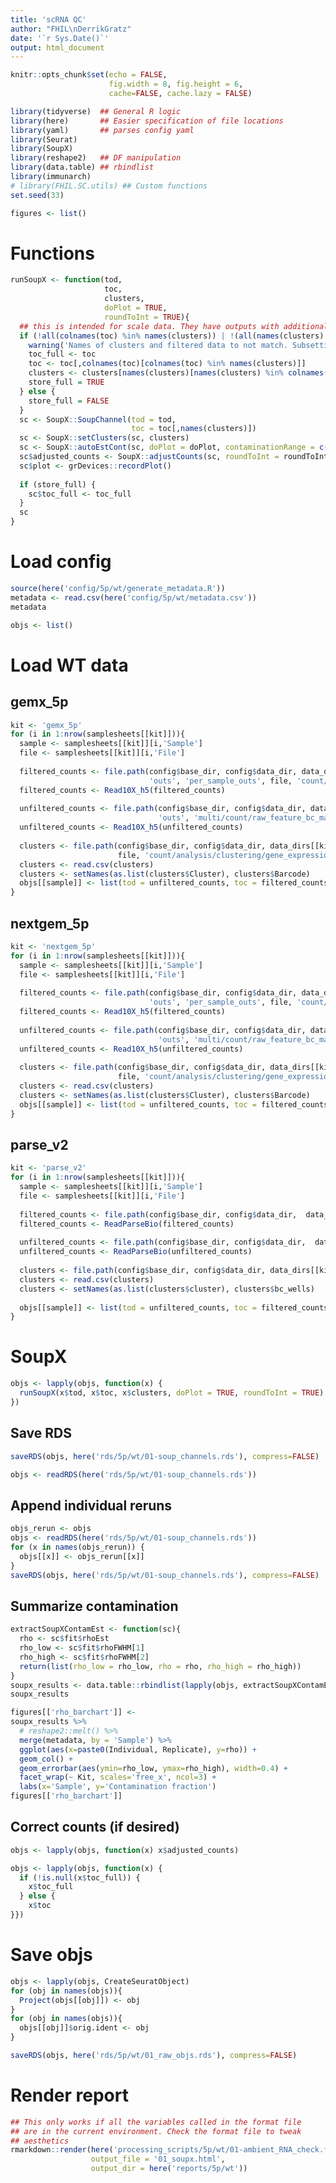 ```yaml
---
title: 'scRNA QC'
author: "FHIL\nDerrikGratz"
date: '`r Sys.Date()`'
output: html_document
---
```


```r
knitr::opts_chunk$set(echo = FALSE,
                      fig.width = 8, fig.height = 6,
                      cache=FALSE, cache.lazy = FALSE) 

library(tidyverse)  ## General R logic
library(here)       ## Easier specification of file locations
library(yaml)       ## parses config yaml
library(Seurat)
library(SoupX)
library(reshape2)   ## DF manipulation
library(data.table) ## rbindlist
library(immunarch)
# library(FHIL.SC.utils) ## Custom functions
set.seed(33)
```

```r
figures <- list()
```

# Functions

```r
runSoupX <- function(tod,
                     toc,
                     clusters,
                     doPlot = TRUE,
                     roundToInt = TRUE){
  ## this is intended for scale data. They have outputs with additional barcodes somehow
  if (!all(colnames(toc) %in% names(clusters)) | !(all(names(clusters) %in% colnames(toc)))){
    warning('Names of clusters and filtered data to not match. Subsetting to values present in both')
    toc_full <- toc
    toc <- toc[,colnames(toc)[colnames(toc) %in% names(clusters)]]
    clusters <- clusters[names(clusters)[names(clusters) %in% colnames(toc)]]
    store_full = TRUE
  } else {
    store_full = FALSE
  }
  sc <- SoupX::SoupChannel(tod = tod,
                           toc = toc[,names(clusters)])
  sc <- SoupX::setClusters(sc, clusters)
  sc <- SoupX::autoEstCont(sc, doPlot = doPlot, contaminationRange = c(0.001,0.8))
  sc$adjusted_counts <- SoupX::adjustCounts(sc, roundToInt = roundToInt)
  sc$plot <- grDevices::recordPlot()
  
  if (store_full) {
    sc$toc_full <- toc_full
  }
  sc
}
```

# Load config

```r
source(here('config/5p/wt/generate_metadata.R'))
metadata <- read.csv(here('config/5p/wt/metadata.csv'))
metadata
```

```r
objs <- list()
```

# Load WT data

## gemx_5p

```r
kit <- 'gemx_5p'
for (i in 1:nrow(samplesheets[[kit]])){
  sample <- samplesheets[[kit]][i,'Sample']
  file <- samplesheets[[kit]][i,'File']
  
  filtered_counts <- file.path(config$base_dir, config$data_dir, data_dirs[[kit]], file,
                               'outs', 'per_sample_outs', file, 'count/sample_filtered_feature_bc_matrix.h5')
  filtered_counts <- Read10X_h5(filtered_counts)
  
  unfiltered_counts <- file.path(config$base_dir, config$data_dir, data_dirs[[kit]], file,
                                 'outs', 'multi/count/raw_feature_bc_matrix.h5')
  unfiltered_counts <- Read10X_h5(unfiltered_counts)
  
  clusters <- file.path(config$base_dir, config$data_dir, data_dirs[[kit]], file, 'outs', 'per_sample_outs',
                        file, 'count/analysis/clustering/gene_expression_graphclust/clusters.csv')
  clusters <- read.csv(clusters)
  clusters <- setNames(as.list(clusters$Cluster), clusters$Barcode)
  objs[[sample]] <- list(tod = unfiltered_counts, toc = filtered_counts, clusters = clusters)
}
```

## nextgem_5p

```r
kit <- 'nextgem_5p'
for (i in 1:nrow(samplesheets[[kit]])){
  sample <- samplesheets[[kit]][i,'Sample']
  file <- samplesheets[[kit]][i,'File']
  
  filtered_counts <- file.path(config$base_dir, config$data_dir, data_dirs[[kit]], file,
                               'outs', 'per_sample_outs', file, 'count/sample_filtered_feature_bc_matrix.h5')
  filtered_counts <- Read10X_h5(filtered_counts)
  
  unfiltered_counts <- file.path(config$base_dir, config$data_dir, data_dirs[[kit]], file,
                                 'outs', 'multi/count/raw_feature_bc_matrix.h5')
  unfiltered_counts <- Read10X_h5(unfiltered_counts)
  
  clusters <- file.path(config$base_dir, config$data_dir, data_dirs[[kit]], file, 'outs', 'per_sample_outs',
                        file, 'count/analysis/clustering/gene_expression_graphclust/clusters.csv')
  clusters <- read.csv(clusters)
  clusters <- setNames(as.list(clusters$Cluster), clusters$Barcode)
  objs[[sample]] <- list(tod = unfiltered_counts, toc = filtered_counts, clusters = clusters)
}
```

## parse_v2

```r
kit <- 'parse_v2'
for (i in 1:nrow(samplesheets[[kit]])){
  sample <- samplesheets[[kit]][i,'Sample']
  file <- samplesheets[[kit]][i,'File']
  
  filtered_counts <- file.path(config$base_dir, config$data_dir,  data_dirs[[kit]],'WT/Combined/', file, 'DGE_filtered')
  filtered_counts <- ReadParseBio(filtered_counts)
  
  unfiltered_counts <- file.path(config$base_dir, config$data_dir,  data_dirs[[kit]], 'WT/Combined/',file, 'DGE_unfiltered')
  unfiltered_counts <- ReadParseBio(unfiltered_counts)
  
  clusters <- file.path(config$base_dir, config$data_dir, data_dirs[[kit]], 'WT/Combined/', file, 'report/cluster_assignment.csv')
  clusters <- read.csv(clusters)
  clusters <- setNames(as.list(clusters$cluster), clusters$bc_wells)
  
  objs[[sample]] <- list(tod = unfiltered_counts, toc = filtered_counts, clusters = clusters)
}
```

# SoupX

```r
objs <- lapply(objs, function(x) {
  runSoupX(x$tod, x$toc, x$clusters, doPlot = TRUE, roundToInt = TRUE)
})
```

## Save RDS

```r
saveRDS(objs, here('rds/5p/wt/01-soup_channels.rds'), compress=FALSE)
```


```r
objs <- readRDS(here('rds/5p/wt/01-soup_channels.rds'))
```

## Append individual reruns

```r
objs_rerun <- objs
objs <- readRDS(here('rds/5p/wt/01-soup_channels.rds'))
for (x in names(objs_rerun)) {
  objs[[x]] <- objs_rerun[[x]]
}
saveRDS(objs, here('rds/5p/wt/01-soup_channels.rds'), compress=FALSE)
```

## Summarize contamination

```r
extractSoupXContamEst <- function(sc){
  rho <- sc$fit$rhoEst
  rho_low <- sc$fit$rhoFWHM[1]
  rho_high <- sc$fit$rhoFWHM[2]
  return(list(rho_low = rho_low, rho = rho, rho_high = rho_high))
}
soupx_results <- data.table::rbindlist(lapply(objs, extractSoupXContamEst), idcol = 'Sample')
soupx_results
```

```r
figures[['rho_barchart']] <-
soupx_results %>%
  # reshape2::melt() %>%
  merge(metadata, by = 'Sample') %>%
  ggplot(aes(x=paste0(Individual, Replicate), y=rho)) +
  geom_col() +
  geom_errorbar(aes(ymin=rho_low, ymax=rho_high), width=0.4) +
  facet_wrap(~ Kit, scales='free_x', ncol=3) +
  labs(x='Sample', y='Contamination fraction')
figures[['rho_barchart']] 
```

## Correct counts (if desired)

```r
objs <- lapply(objs, function(x) x$adjusted_counts)
```

```r
objs <- lapply(objs, function(x) {
  if (!is.null(x$toc_full)) {
    x$toc_full
  } else {
    x$toc
}})
```

# Save objs

```r
objs <- lapply(objs, CreateSeuratObject)
for (obj in names(objs)){
  Project(objs[[obj]]) <- obj
}
for (obj in names(objs)){
  objs[[obj]]$orig.ident <- obj
}
```

```r
saveRDS(objs, here('rds/5p/wt/01_raw_objs.rds'), compress=FALSE)
```

# Render report

```r
## This only works if all the variables called in the format file 
## are in the current environment. Check the format file to tweak
## aesthetics 
rmarkdown::render(here('processing_scripts/5p/wt/01-ambient_RNA_check.format.Rmd'),
                  output_file = '01_soupx.html',
                  output_dir = here('reports/5p/wt'))
```


